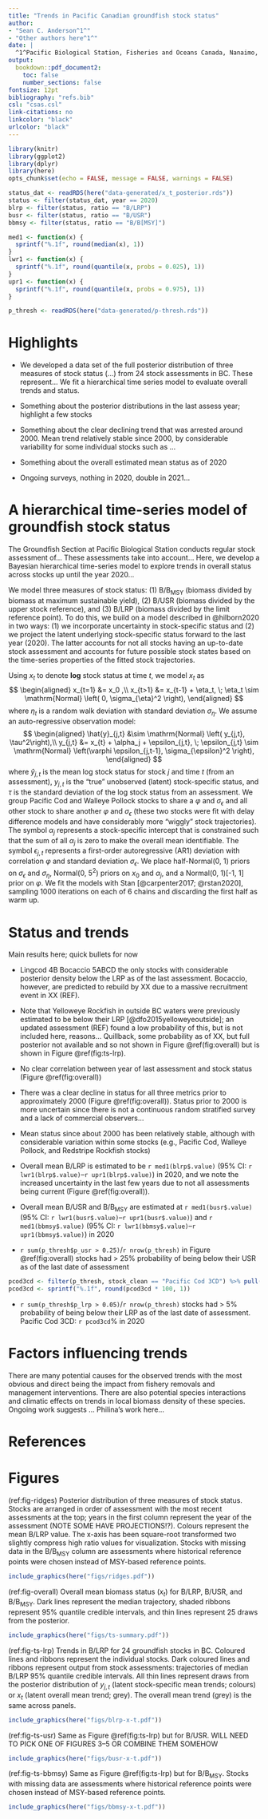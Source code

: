 ```yaml
---
title: "Trends in Pacific Canadian groundfish stock status"
author:
- "Sean C. Anderson^1^"
- "Other authors here^1^"
date: |
  ^1^Pacific Biological Station, Fisheries and Oceans Canada, Nanaimo, BC, V6T 6N7, Canada\
output:
  bookdown::pdf_document2:
    toc: false
    number_sections: false
fontsize: 12pt
bibliography: "refs.bib"
csl: "csas.csl"
link-citations: no
linkcolor: "black"
urlcolor: "black"
---
```


```r
library(knitr)
library(ggplot2)
library(dplyr)
library(here)
opts_chunk$set(echo = FALSE, message = FALSE, warnings = FALSE)

status_dat <- readRDS(here("data-generated/x_t_posterior.rds"))
status <- filter(status_dat, year == 2020)
blrp <- filter(status, ratio == "B/LRP")
busr <- filter(status, ratio == "B/USR")
bbmsy <- filter(status, ratio == "B/B[MSY]")

med1 <- function(x) {
  sprintf("%.1f", round(median(x), 1))
}
lwr1 <- function(x) {
  sprintf("%.1f", round(quantile(x, probs = 0.025), 1))
}
upr1 <- function(x) {
  sprintf("%.1f", round(quantile(x, probs = 0.975), 1))
}

p_thresh <- readRDS(here("data-generated/p-thresh.rds"))
```

# Highlights

- We developed a data set of the full posterior distribution of three measures
  of stock status (...) from 24 stock assessments in BC. These represent... We
  fit a hierarchical time series model to evaluate overall trends and status.

- Something about the posterior distributions in the last assess year; highlight a few stocks

- Something about the clear declining trend that was arrested around 2000. Mean
  trend relatively stable since 2000, by considerable variability for some
  individual stocks such as ...

- Something about the overall estimated mean status as of 2020

- Ongoing surveys, nothing in 2020, double in 2021...

# A hierarchical time-series model of groundfish stock status

The Groundfish Section at Pacific Biological Station conducts regular stock assessment of...
These assessments take into account...
Here, we develop a Bayesian hierarchical time-series model to explore trends in
overall status across stocks up until the year 2020...

We model three measures of stock status:
(1) B/B~MSY~ (biomass divided by biomass at maximum sustainable yield),
(2) B/USR (biomass divided by the upper stock reference), and
(3) B/LRP (biomass divided by the limit reference point).
To do this, we build on a model described in @hilborn2020 in two ways:
(1) we incorporate uncertainty in stock-specific status and
(2) we project the latent underlying stock-specific status forward to the last year (2020).
The latter accounts for not all stocks having an up-to-date stock assessment
and accounts for future possible stock states based on the time-series properties
of the fitted stock trajectories.

Using $x_t$ to denote **log** stock status at time $t$, we model $x_t$ as
$$
\begin{aligned}
x_{t=1} &=  x_0 ,\\
x_{t>1} &= x_{t-1} + \eta_t, \;
      \eta_t \sim \mathrm{Normal}
      \left( 0, \sigma_{\eta}^2 \right),
\end{aligned}
$$
where $\eta_t$ is a random walk deviation with standard deviation $\sigma_\eta$.
We assume an auto-regressive observation model:
$$
\begin{aligned}
\hat{y}_{j,t} &\sim \mathrm{Normal} \left( y_{j,t}, \tau^2\right),\\
y_{j,t} &= x_{t} + \alpha_j + \epsilon_{j,t}, \;
      \epsilon_{j,t} \sim \mathrm{Normal}
      \left(\varphi \epsilon_{j,t-1}, \sigma_{\epsilon}^2 \right),
\end{aligned}
$$
where $\hat{y}_{j,t}$ is the mean log stock status for stock $j$
and time $t$ (from an assessment), $y_{j,t}$ is the "true" unobserved (latent) stock-specific status,
and $\tau$ is the standard deviation of the log stock status from an assessment.
We group Pacific Cod and Walleye Pollock stocks to share a $\varphi$ and $\sigma_{\epsilon}$
and all other stock to share another $\varphi$ and $\sigma_{\epsilon}$ (these two stocks were
fit with delay difference models and have considerably more "wiggly" stock trajectories).
The symbol $\alpha_j$ represents a stock-specific intercept
that is constrained such that the sum of all $\alpha_j$ is zero to make the overall mean identifiable.
The symbol $\epsilon_{j,t}$ represents a first-order autoregressive (AR1) deviation
with correlation $\varphi$ and standard deviation $\sigma_\epsilon$.
We place half-Normal(0, 1) priors on $\sigma_{\epsilon}$ and $\sigma_{\eta}$,
Normal(0, 5^2^) priors on $x_0$ and $\alpha_j$,
and a Normal(0, 1)[-1, 1] prior on $\varphi$.
We fit the models with Stan [@carpenter2017; @rstan2020], sampling 1000 iterations
on each of 6 chains and discarding the first half as warm up.

# Status and trends

Main results here; quick bullets for now

- Lingcod 4B  Bocaccio 5ABCD the only stocks with considerable posterior
  density below the LRP as of the last assessment. Bocaccio, however, are
  predicted to rebuild by XX due to a massive recruitment event in XX (REF).

- Note that Yelloweye Rockfish in outside BC waters were previously estimated
  to be below their LRP [@dfo2015yelloweyeoutside]; an updated assessment (REF)
  found a low probability of this, but is not included here, reasons...
  Quillback, some probability as of XX, but full posterior not available and so
  not shown in Figure \@ref(fig:overall) but is shown in Figure
  \@ref(fig:ts-lrp).

- No clear correlation between year of last assessment and stock status (Figure
  \@ref(fig:overall))

- There was a clear decline in status for all three metrics prior to
  approximately 2000 (Figure \@ref(fig:overall)). Status prior to 2000 is more
  uncertain since there is not a continuous random stratified survey and a lack
  of commercial observers...

- Mean status since about 2000 has been relatively stable, although with
  considerable variation within some stocks (e.g., Pacific Cod, Walleye
  Pollock, and Redstripe Rockfish stocks)

- Overall mean B/LRP is estimated to be `r med1(blrp$.value)` (95% CI: `r lwr1(blrp$.value)`--`r upr1(blrp$.value)`) in 2020, and we note
  the increased uncertainty in the last few years due to not all assessments
  being current (Figure \@ref(fig:overall)).

- Overall mean B/USR and B/B~MSY~ are estimated at `r med1(busr$.value)` (95% CI: `r lwr1(busr$.value)`--`r upr1(busr$.value)`) and `r med1(bbmsy$.value)` (95% CI: `r lwr1(bbmsy$.value)`--`r upr1(bbmsy$.value)`) in 2020

-  `r sum(p_thresh$p_usr > 0.25)`/`r nrow(p_thresh)` in Figure \@ref(fig:overall) stocks had > 25% probability of being below their USR as of the last
  date of assessment

```r
pcod3cd <- filter(p_thresh, stock_clean == "Pacific Cod 3CD") %>% pull(p_lrp)
pcod3cd <- sprintf("%.1f", round(pcod3cd * 100, 1))
```

- `r sum(p_thresh$p_lrp > 0.05)`/`r nrow(p_thresh)` stocks had > 5% probability of being below their LRP as of the last
  date of assessment. Pacific Cod 3CD: `r pcod3cd`% in 2020

# Factors influencing trends

There are many potential causes for the observed trends with the most obvious
and direct being the impact from fishery removals and management interventions.
There are also potential species interactions and climatic effects on trends in
local biomass density of these species. Ongoing work suggests ... Philina's
work here...

\vspace{6pt}

# References

\vspace{9pt}

<div id="refs"></div>

\clearpage

\setlength{\parindent}{0in}
\setlength{\leftskip}{0pt}
\setlength{\parskip}{6pt}

# Figures

(ref:fig-ridges) Posterior distribution of three measures of stock status.
Stocks are arranged in order of assessment with the most recent assessments at
the top; years in the first column represent the year of the assessment (NOTE
SOME HAVE PROJECTIONS!?). Colours represent the mean B/LRP value. The x-axis
has been square-root transformed two slightly compress high ratio values for
visualization. Stocks with missing data in the B/B~MSY~ column are assessments
where historical reference points were chosen instead of MSY-based reference
points.

```r
include_graphics(here("figs/ridges.pdf"))
```

(ref:fig-overall) Overall mean biomass status ($x_t$) for B/LRP, B/USR, and
B/B~MSY~. Dark lines represent the median trajectory, shaded ribbons represent
95% quantile credible intervals, and thin lines represent 25 draws from the
posterior.

```r
include_graphics(here("figs/ts-summary.pdf"))
```


(ref:fig-ts-lrp) Trends in B/LRP for 24 groundfish stocks in BC. Coloured lines
and ribbons represent the individual stocks. Dark coloured lines and ribbons
represent output from stock assessments: trajectories of median B/LRP 95%
quantile credible intervals. All thin lines represent draws from the posterior
distribution of $y_{j,t}$ (latent stock-specific mean trends; colours) or $x_t$
(latent overall mean trend; grey). The overall mean trend (grey) is the same
across panels.

```r
include_graphics(here("figs/blrp-x-t.pdf"))
```

(ref:fig-ts-usr) Same as Figure \@ref(fig:ts-lrp) but for B/USR. WILL NEED TO
PICK ONE OF FIGURES 3--5 OR COMBINE THEM SOMEHOW

```r
include_graphics(here("figs/busr-x-t.pdf"))
```

(ref:fig-ts-bbmsy) Same as Figure \@ref(fig:ts-lrp) but for B/B~MSY~. Stocks
with missing data are assessments where historical reference points were chosen
instead of MSY-based reference points.

```r
include_graphics(here("figs/bbmsy-x-t.pdf"))
```

